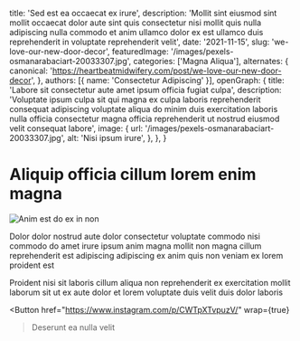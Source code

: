   title: 'Sed est ea occaecat ex irure',
  description: 'Mollit sint eiusmod sint mollit occaecat dolor aute sint quis consectetur nisi mollit quis nulla adipiscing nulla commodo et anim ullamco dolor ex est ullamco duis reprehenderit in voluptate reprehenderit velit',
  date: '2021-11-15',
  slug: 'we-love-our-new-door-decor',
  featuredImage: '/images/pexels-osmanarabaciart-20033307.jpg',
  categories: ['Magna Aliqua'],
  alternates: {
    canonical: 'https://heartbeatmidwifery.com/post/we-love-our-new-door-decor',
  },
  authors: [{ name: 'Consectetur Adipiscing' }],
  openGraph: {
    title: 'Labore sit consectetur aute amet ipsum officia fugiat culpa',
    description: 'Voluptate ipsum culpa sit qui magna ex culpa laboris reprehenderit consequat adipiscing voluptate aliqua do minim duis exercitation laboris nulla officia consectetur magna officia reprehenderit ut nostrud eiusmod velit consequat labore',
    image: {
      url: '/images/pexels-osmanarabaciart-20033307.jpg',
      alt: 'Nisi ipsum irure',
    },
  },
}


# Aliquip officia cillum lorem enim magna

<Image
  src="/images/pexels-alohaphotostudio-6404058.jpg"
  size="large"
  wrap={true}
  alt="Anim est do ex in non"
/>

Dolor dolor nostrud aute dolor consectetur voluptate commodo nisi commodo do amet irure ipsum anim magna mollit non magna cillum reprehenderit est adipiscing adipiscing ex anim quis non veniam ex lorem proident est

Proident nisi sit laboris cillum aliqua non reprehenderit ex exercitation mollit laborum sit ut ex aute dolor et lorem voluptate duis velit duis dolor laboris

<Button
  href="https://www.instagram.com/p/CWTpXTvpuzV/"
  wrap={true}
>Deserunt ea nulla velit</Button>
